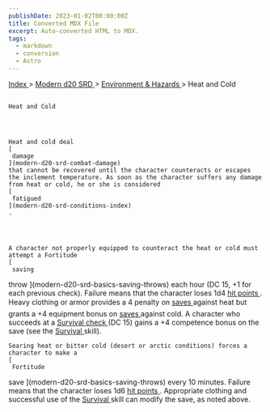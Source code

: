```yaml
---
publishDate: 2023-01-02T00:00:00Z
title: Converted MDX File
excerpt: Auto-converted HTML to MDX.
tags:
  - markdown
  - conversion
  - Astro
---
```







[
      Index
     ](-index)
     >
     [
      Modern d20 SRD
     ](modern-d20-srd-index)
     >
     [
      Environment & Hazards
     ](modern-d20-srd-environment-hazards-index)
     > Heat and Cold
    




## 
    Heat and Cold
   



    Heat and cold deal
    [
     damage
    ](modern-d20-srd-combat-damage)
    that cannot be recovered until the character counteracts or escapes the inclement temperature. As soon as the character suffers any damage from heat or cold, he or she is considered
    [
     fatigued
    ](modern-d20-srd-conditions-index)
    .
   



    A character not properly equipped to counteract the heat or cold must attempt a Fortitude
    [
     saving
  throw
    ](modern-d20-srd-basics-saving-throws)
    each hour (DC 15, +1 for each previous check). Failure means that the character loses 1d4
    [
     hit
  points
    ](modern-d20-srd-combat-hit-points)
    . Heavy clothing or armor provides a 4 penalty on
    [
     saves
    ](modern-d20-srd-basics-saving-throws)
    against heat but grants a +4 equipment bonus on
    [
     saves
    ](modern-d20-srd-basics-saving-throws)
    against cold. A character who succeeds at a
    [
     Survival
    ](modern-d20-srd-skills-survival)
[
     check
    ](modern-d20-srd-skills-skill-basics-php#skill-check-index)
    (DC 15) gains a +4 competence bonus on the save (see the
    [
     Survival
    ](modern-d20-srd-skills-survival)
    skill).
   



    Searing heat or bitter cold (desert or arctic conditions) forces a character to make a
    [
     Fortitude
  save
    ](modern-d20-srd-basics-saving-throws)
    every 10 minutes. Failure means that the character loses 1d6
    [
     hit
  points
    ](modern-d20-srd-combat-hit-points)
    . Appropriate clothing and successful use of the
    [
     Survival
    ](modern-d20-srd-skills-survival)
    skill can modify the save, as noted above.
   





